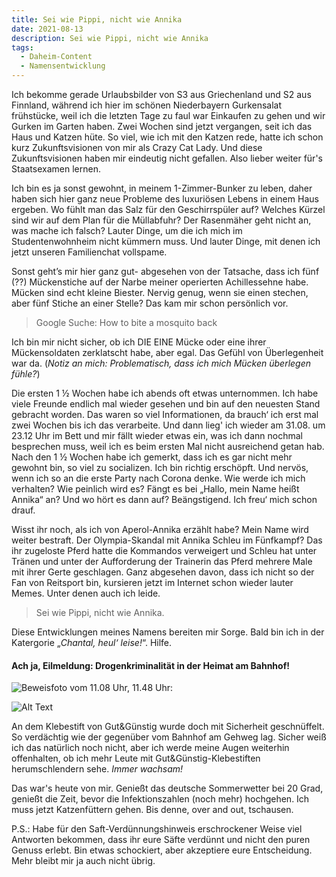 ```yaml
---
title: Sei wie Pippi, nicht wie Annika
date: 2021-08-13
description: Sei wie Pippi, nicht wie Annika
tags:
  - Daheim-Content
  - Namensentwicklung
---
```


Ich bekomme gerade Urlaubsbilder von S3 aus Griechenland und S2 aus Finnland, während ich hier im schönen Niederbayern Gurkensalat frühstücke, weil ich die letzten Tage
zu faul war Einkaufen zu gehen und wir Gurken im Garten haben. Zwei Wochen sind jetzt vergangen, seit ich das Haus und Katzen hüte. So viel, wie ich mit den Katzen rede, 
hatte ich schon kurz Zukunftsvisionen von mir als Crazy Cat Lady. Und diese Zukunftsvisionen haben mir eindeutig nicht gefallen. Also lieber weiter für's Staatsexamen 
lernen.

Ich bin es ja sonst gewohnt, in meinem 1-Zimmer-Bunker zu leben, daher haben sich hier ganz neue Probleme des luxuriösen Lebens in einem Haus ergeben. Wo fühlt man das Salz 
für den Geschirrspüler auf? Welches Kürzel sind wir auf dem Plan für die Müllabfuhr? Der Rasenmäher geht nicht an, was mache ich falsch? Lauter Dinge, um die ich mich im 
Studentenwohnheim nicht kümmern muss. Und lauter Dinge, mit denen ich jetzt unseren Familienchat vollspame. 

Sonst geht’s mir hier ganz gut- abgesehen von der Tatsache, dass ich fünf (??) Mückenstiche auf der Narbe meiner operierten Achillessehne habe. Mücken sind echt kleine 
Biester. Nervig genug, wenn sie einen stechen, aber fünf Stiche an einer Stelle? Das kam mir schon persönlich vor.

> Google Suche: How to bite a mosquito back 

Ich bin mir nicht sicher, ob ich DIE EINE Mücke oder eine ihrer Mückensoldaten zerklatscht habe, aber egal. Das Gefühl von Überlegenheit war da. (_Notiz an mich: 
Problematisch, dass ich mich Mücken überlegen fühle?_)

Die ersten 1 ½ Wochen habe ich abends oft etwas unternommen. Ich habe viele Freunde endlich mal wieder gesehen und bin auf den neuesten Stand gebracht worden. 
Das waren so viel Informationen, da brauch‘ ich erst mal zwei Wochen bis ich das verarbeite. Und dann lieg' ich wieder am 31.08. um 23.12 Uhr im Bett und mir fällt wieder etwas 
ein, was ich dann nochmal besprechen muss, weil ich es beim ersten Mal nicht ausreichend getan hab.  Nach den 1 ½ Wochen habe ich gemerkt, dass ich es gar nicht mehr gewohnt bin, so viel 
zu socializen. Ich bin richtig erschöpft. Und nervös, wenn ich so an die erste Party nach Corona denke. Wie werde ich mich verhalten? Wie peinlich wird es? Fängt es bei „Hallo, 
mein Name heißt Annika“ an? Und wo hört es dann auf? Beängstigend. Ich freu‘ mich schon drauf. 

Wisst ihr noch, als ich von Aperol-Annika erzählt habe? Mein Name wird weiter bestraft. Der Olympia-Skandal mit Annika Schleu im Fünfkampf? Das ihr zugeloste Pferd hatte 
die Kommandos verweigert und Schleu hat unter Tränen und unter der Aufforderung der Trainerin das Pferd mehrere Male mit ihrer Gerte geschlagen. Ganz abgesehen davon, 
dass ich nicht so der Fan von Reitsport bin, kursieren jetzt im Internet schon wieder lauter Memes. Unter denen auch ich leide.

> Sei wie Pippi, nicht wie Annika. 

Diese Entwicklungen meines Namens bereiten mir Sorge. Bald bin ich in der Katergorie „_Chantal, heul‘ leise!_“. Hilfe. 

#### Ach ja, Eilmeldung: Drogenkriminalität in der Heimat am Bahnhof! 

![Beweisfoto](/images/logo.png)
vom 11.08 Uhr, 11.48 Uhr: 

![Alt Text](https://i.pinimg.com/originals/bc/e3/7d/bce37d919e00b6293f6feae816a5afdf.jpg) 

An dem Klebestift von Gut&Günstig wurde doch mit Sicherheit geschnüffelt. So verdächtig wie der gegenüber vom Bahnhof am Gehweg lag. Sicher weiß ich das natürlich noch 
nicht, aber ich werde meine Augen weiterhin offenhalten, ob ich mehr Leute mit Gut&Günstig-Klebestiften herumschlendern sehe. _Immer wachsam!_

Das war's heute von mir. Genießt das deutsche Sommerwetter bei 20 Grad, genießt die Zeit, bevor die Infektionszahlen (noch mehr) hochgehen. 
Ich muss jetzt Katzenfüttern gehen. Bis denne, over and out, tschausen. 

P.S.: Habe für den Saft-Verdünnungshinweis erschrockener Weise viel Antworten bekommen, dass ihr eure Säfte verdünnt und nicht den puren Genuss erlebt. Bin etwas schockiert, 
aber akzeptiere eure Entscheidung. Mehr bleibt mir ja auch nicht übrig. 
